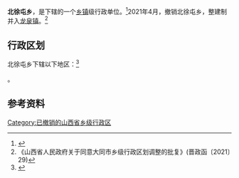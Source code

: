 {{中国乡级行政区|14/02/21/202/000
| 电话区号 = 352
}}

'''北徐屯乡'''，是{{PRC admin/fullname|14/02/21/202/000|3}}下辖的一个[[乡镇|乡镇]]级行政单位。<ref>{{PRC admin/ref sgc|{{PRC admin/parent|14/02/21/202/000}}}}</ref>2021年4月，撤销北徐屯乡，整建制并入[[龙泉镇_(阳高县)|龙泉镇]]。<ref>《山西省人民政府关于同意大同市乡级行政区划调整的批复》(晋政函〔2021〕29)</ref>

== 行政区划 ==

北徐屯乡下辖以下地区：<ref>{{PRC admin/ref sgc|14/02/21/202/000}}</ref>

{{PRC admin/children|14/02/21/202/000}}。

== 参考资料 ==

{{reflist}}

{{PRC admin/navcat|14/02/21/202/000}}

[[Category:已撤销的山西省乡级行政区|Category:已撤销的山西省乡级行政区]]